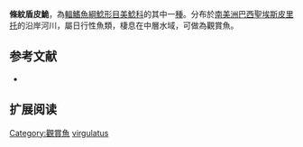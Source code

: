 {{Speciesbox
| name = 條紋盾皮鮠
| image = 
| image_width = 250px
| image_caption = 
| status = NE
| status_system = IUCN3.1
| genus = Aspidoras
| species = virgulatus
| authority = Nijssen & Isbrücker, 1980
| synonyms = 
}}

'''條紋盾皮鮠'''，為[[輻鰭魚綱|輻鰭魚綱]][[鯰形目|鯰形目]][[美鯰科|美鯰科]]的其中一[[種|種]]。分布於[[南美洲|南美洲]][[巴西|巴西]][[聖埃斯皮里托|聖埃斯皮里托]]的沿岸河川，屬日行性魚類，棲息在中層水域，可做為觀賞魚。

==参考文献==
*{{FishBase_species|genus=Aspidoras|species=virgulatus|year=2011|month=12}}

== 扩展阅读 ==
{{refbegin}}
{{wikispecies-inline|Aspidoras virgulatus|條紋盾皮鮠}}
{{refend}}
{{Taxonbar|from=Q5636111}}

[[Category:觀賞魚|Category:觀賞魚]]
[[Category:盾皮鮠屬|virgulatus]]
